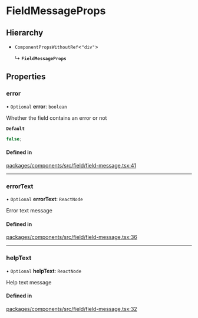 # FieldMessageProps

## Hierarchy

- `ComponentPropsWithoutRef`\<`"div"`\>

  ↳ **`FieldMessageProps`**

## Properties

### error

• `Optional` **error**: `boolean`

Whether the field contains an error or not

**`Default`**

```ts
false;
```

#### Defined in

[packages/components/src/field/field-message.tsx:41](https://github.com/vtex/shoreline/blob/bf9009f50/packages/components/src/field/field-message.tsx#L41)

---

### errorText

• `Optional` **errorText**: `ReactNode`

Error text message

#### Defined in

[packages/components/src/field/field-message.tsx:36](https://github.com/vtex/shoreline/blob/bf9009f50/packages/components/src/field/field-message.tsx#L36)

---

### helpText

• `Optional` **helpText**: `ReactNode`

Help text message

#### Defined in

[packages/components/src/field/field-message.tsx:32](https://github.com/vtex/shoreline/blob/bf9009f50/packages/components/src/field/field-message.tsx#L32)
